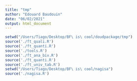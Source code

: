 ```yaml
---
title: "tmp"
author: "Edouard Baudouin"
date: "06/02/2021"
output: html_document
---
```

```r
setwd("/Users/Tiago/Desktop/BF\ is\ cool/doudpackage/tmp")
source('./ft_quali.R')
source('./ft_quanti.R')
source('./tools.R')
source('./ft_ana_biv.R')
source('./ft_quanti.R')
source('./ft_univ_tab.R')
setwd("/Users/Tiago/Desktop/BF\ is\ cool/nagisa")
source('./nagisa.R')
```

```r

```

